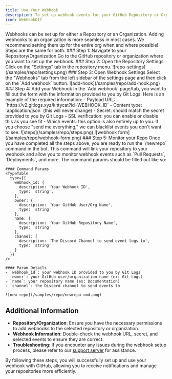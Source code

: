 ```yaml
---
title: Use Your Webhook
description: To set up webhook events for your GitHub Repository or Organization, please follow the steps below. You will first need to create a webhook and payload URL using Git Logs. See [here](/docs/setup/create-webhook) for details.
icon: WebhookOff
---
```



<Callout title="Important Info" type="info">
  Webhooks can be set up for either a Repository or an Organization. Adding webhooks to an organization is more seamless in most cases. 
  We recommend setting them up for the entire org when and where possible! Steps are the same for both.
</Callout>

<Steps>
  <Step>
    ### Step 1: Navigate to your Repository/Organization
    Go to the GitHub repository or organization where you want to set up the webhook.
  </Step>

  <Step>
    ### Step 2: Open the Repository Settings
    Click on the "Settings" tab in the repository menu.
    ![repo-settings](/samples/repo/settings.png)
  </Step>

  <Step>
    ### Step 3: Open Webhook Settings
    Select the "Webhooks" tab from the left sidebar of the settings page and then click on the `Add webhook` button.
    ![add-hook](/samples/repo/add-hook.png)
  </Step>

  <Step>
    ### Step 4: Add your Webhook
    In the `Add webhook` page/tab, you want to fill out the form with the information provided to you by Git Logs. Here is an example of the required information:
    - Payload URL: `https://v2.gitlogs.xyz/kittycat?id=WEBHOOK_ID`
    - Content type: `application/json` (this will never change)
    - Secret: should match the secret provided to you by Git Logs
    - SSL verification: you can enable or disable this as you see fit
    - Which events: this option is also entirely up to you. If you choose "send me everything," we can blacklist events you don't want to see.
    ![steps](/samples/repo/steps.png)
    ![webhook form](/samples/repo/webhook-form.png)
  </Step>

  <Step>
    ### Step 5: Monitor your Repo
    Once you have completed all the steps above, you are ready to run the `/newrepo` command in the bot. This command will link your repository to your webhook and allow you to monitor webhook events such as `Pull Requests`, `Deployments`, and more. The command params should be filled out like so:

    #### Command Params
    <TypeTable
      type={{
        webhook_id: {
          description: 'Your Webhook ID',
          type: 'string',
        },
        owner: {
          description: 'Your GitHub User/Org Name',
          type: 'string'
        },
        name: {
          description: 'Your GitHub Repository Name',
          type: 'string'
        },
        channel: {
          description: 'The Discord Channel to send event logs to',
          type: 'string'
        }
      }}
    />

    #### Param Details
    - `webhook_id`: your webhook ID provided to you by Git Logs 
    - `owner`: your GitHub user/organization name (ex: Git-Logs)
    - `name`: your repository name (ex: Documentation)
    - `channel`: the Discord channel to send events to

    ![new repo](/samples/repo/newrepo-cmd.png)
  </Step>
</Steps>

## Additional Information

- **Repository/Organization**: Ensure you have the necessary permissions to add webhooks to the selected repository or organization.
- **Webhook Information**: Double-check the webhook URL, secret, and selected events to ensure they are correct.
- **Troubleshooting**: If you encounter any issues during the webhook setup process, please refer to our [support server](https://discord.gg/N4hnRmEJMX) for assistance.

By following these steps, you will successfully set up and use your webhook with GitHub, allowing you to receive notifications and manage your repositories more efficiently.